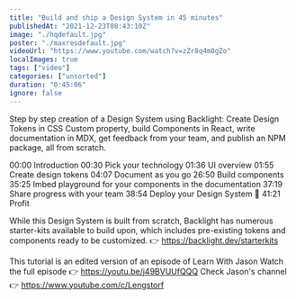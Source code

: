 ```yaml
---
title: "Build and ship a Design System in 45 minutes"
publishedAt: "2021-12-23T08:43:10Z"
image: "./hqdefault.jpg"
poster: "./maxresdefault.jpg"
videoUrl: "https://www.youtube.com/watch?v=zZr8q4m0gZo"
localImages: true
tags: ["video"]
categories: ["unsorted"]
duration: "0:45:06"
ignore: false
---
```

Step by step creation of a Design System using Backlight:
Create Design Tokens in CSS Custom property, build Components in React, write documentation in MDX, get feedback from your team, and publish an NPM package, all from scratch.

00:00 Introduction
00:30 Pick your technology
01:36 UI overview
01:55 Create design tokens
04:07 Document as you go
26:50 Build components
35:25 Imbed playground for your components in the documentation
37:19 Share progress with your team
38:54 Deploy your Design System 🚀
41:21 Profit

While this Design System is built from scratch, Backlight has numerous starter-kits available to build upon, which includes pre-existing tokens and components ready to be customized.
👉 https://backlight.dev/starterkits

This tutorial is an edited version of an episode of Learn With Jason
Watch the full episode 👉 https://youtu.be/j49BVUUfQQQ
Check Jason's channel 👉 https://www.youtube.com/c/Lengstorf
